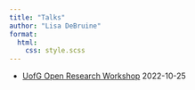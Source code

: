 ```yaml
---
title: "Talks"
author: "Lisa DeBruine"
format: 
  html:
    css: style.scss
---
```


* [UofG Open Research Workshop](UofG-open-res/) 2022-10-25
